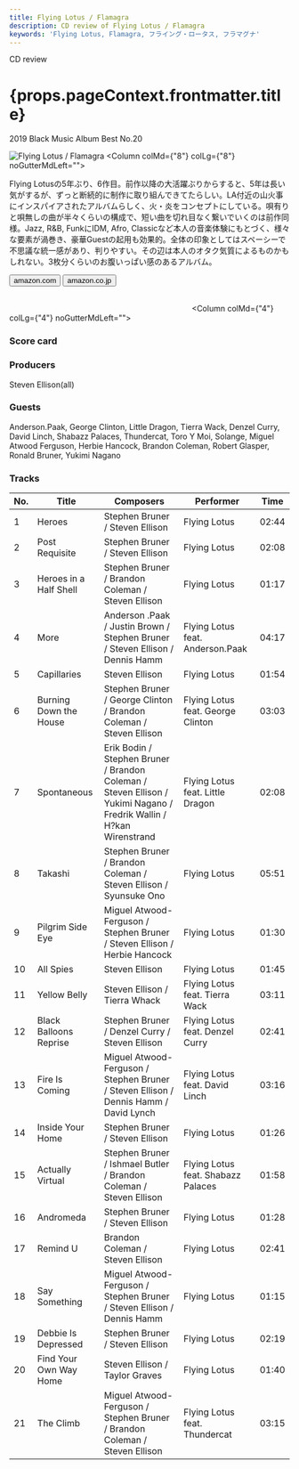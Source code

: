 ```yaml
---
title: Flying Lotus / Flamagra
description: CD review of Flying Lotus / Flamagra
keywords: 'Flying Lotus, Flamagra, フライング・ロータス, フラマグナ'
---
```




<p className="largeP">CD review</p>
<h1 className="h1--no--margin">{props.pageContext.frontmatter.title}</h1>
<p className="largeP"><Link to="/best50/2019/">2019 Black Music Album Best No.20</Link></p>

<Row  className="image-card-group">
	<Column colMd={"4"} colLg={"4"} noGutterMdLeft="">
       <ImageCard>

![Flying Lotus / Flamagra](../../images/cd/flyinglotus3L.png) 
</ImageCard>
	</Column>
	<Column colMd={"8"} colLg={"8"} noGutterMdLeft="">
	<p>
	Flying Lotusの5年ぶり、6作目。前作以降の大活躍ぶりからすると、5年は長い気がするが、ずっと断続的に制作に取り組んできてたらしい。LA付近の山火事にインスパイアされたアルバムらしく、火・炎をコンセプトにしている。唄有りと唄無しの曲が半々くらいの構成で、短い曲を切れ目なく繋いでいくのは前作同様。Jazz, R&B, FunkにIDM, Afro, Classicなど本人の音楽体験にもとづく、様々な要素が渦巻き、豪華Guestの起用も効果的。全体の印象としてはスペーシーで不思議な統一感があり、判りやすい。その辺は本人のオタク気質によるものかもしれない。3枚分くらいのお腹いっぱい感のあるアルバム。
	</p>
	<div>
	  <Button href="https://amzn.to/3eN6JIs" kind="primary" size="small" renderIcon={ArrowUpRight24}>
      amazon.com
      </Button>
      <Button href="https://amzn.to/307SmdN" kind="secondary" size="small" renderIcon={ArrowUpRight24}>
      amazon.co.jp
      </Button>
	</div>
	<a style="display:inline-block;overflow:hidden;background:url(https://linkmaker.itunes.apple.com/ja-jp/lockup.svg?releaseDate=2019-05-24&kind=album&bubble=apple_music&style=mono-black) no-repeat;width:180px;height:45px;" href="https://geo.music.apple.com/jp/album/flamagra/1459368976?mt=1&app=music&ls=1&at=11lcug"></a>
	<a style="display:inline-block;overflow:hidden;background:url(https://linkmaker.itunes.apple.com/ja-jp/badge-lrg.svg?releaseDate=2019-05-24T00:00:00Z&kind=album&bubble=itunes_music) no-repeat;width:140px;height:45px;" href="https://geo.music.apple.com/jp/album/flamagra/1459368976?app=itunes&at=11lcug"></a>
	</Column>
</Row>
<Row >
	<Column colMd={"4"} colLg={"4"} noGutterMdLeft="">
<div>
  <h3>Score card</h3>
  <SliderJS1 value="4" />
  <SliderJS2 value="1" />
  <SliderJS3 value="1" />
  <SliderJS4 value="9" />
</div>
</Column>
<Column colMd={"8"} colLg={"8"} noGutterMdLeft="">
<div>
<h3>Producers</h3>
<p>
Steven Ellison(all)
</p>
<h3>Guests</h3>
<p>
Anderson.Paak, George Clinton, Little Dragon, Tierra Wack, Denzel Curry, David Linch, Shabazz Palaces, Thundercat, Toro Y Moi, Solange, Miguel Atwood Ferguson, Herbie Hancock, Brandon Coleman, Robert Glasper, Ronald Bruner, Yukimi Nagano</p>
</div>
</Column>
</Row>

<h3>Tracks</h3>

| No. |	 Title                 |	 Composers                                                                                                       |	 Performer                        |	 Time|
| --- |	---------------------- | ------------------------------------------------------------------------------------------------------------------- | ---------------------------------- |	----- |
| 1	  |	Heroes                 | Stephen Bruner / Steven Ellison                                                                                     | Flying Lotus                       |	02:44 |
| 2	  |	Post Requisite         | Stephen Bruner / Steven Ellison                                                                                     | Flying Lotus                       |	02:08 |
| 3	  |	Heroes in a Half Shell | Stephen Bruner / Brandon Coleman / Steven Ellison                                                                   | Flying Lotus                       |	01:17 |
| 4	  |	More                   | Anderson .Paak / Justin Brown / Stephen Bruner / Steven Ellison / Dennis Hamm                                       | Flying Lotus feat. Anderson.Paak   |	04:17 |
| 5	  |	Capillaries            | Steven Ellison                                                                                                      | Flying Lotus                       |	01:54 |
| 6	  |	Burning Down the House | Stephen Bruner / George Clinton / Brandon Coleman / Steven Ellison                                                  | Flying Lotus feat. George Clinton  |	03:03 |
| 7	  |	Spontaneous            | Erik Bodin / Stephen Bruner / Brandon Coleman / Steven Ellison / Yukimi Nagano / Fredrik Wallin / H?kan Wirenstrand | Flying Lotus feat. Little Dragon   |	02:08 |
| 8	  |	Takashi                | Stephen Bruner / Brandon Coleman / Steven Ellison / Syunsuke Ono                                                    | Flying Lotus                       |	05:51 |
| 9	  |	Pilgrim Side Eye       | Miguel Atwood-Ferguson / Stephen Bruner / Steven Ellison / Herbie Hancock                                           | Flying Lotus                       |	01:30 |
| 10  |	All Spies              | Steven Ellison                                                                                                      | Flying Lotus                       |	01:45 |
| 11  |	Yellow Belly           | Steven Ellison / Tierra Whack                                                                                       | Flying Lotus feat. Tierra Wack     |	03:11 |
| 12  |	Black Balloons Reprise | Stephen Bruner / Denzel Curry / Steven Ellison                                                                      | Flying Lotus feat. Denzel Curry    |	02:41 |
| 13  |	Fire Is Coming         | Miguel Atwood-Ferguson / Stephen Bruner / Steven Ellison / Dennis Hamm / David Lynch                                | Flying Lotus feat. David Linch     |	03:16 |
| 14  |	Inside Your Home       | Stephen Bruner / Steven Ellison                                                                                     | Flying Lotus                       |	01:26 |
| 15  |	Actually Virtual       | Stephen Bruner / Ishmael Butler / Brandon Coleman / Steven Ellison                                                  | Flying Lotus feat. Shabazz Palaces |	01:58 |
| 16  |	Andromeda              | Stephen Bruner / Steven Ellison                                                                                     | Flying Lotus                       |	01:28 |
| 17  |	Remind U               | Brandon Coleman / Steven Ellison                                                                                    | Flying Lotus                       |	02:41 |
| 18  |	Say Something          | Miguel Atwood-Ferguson / Stephen Bruner / Steven Ellison / Dennis Hamm                                              | Flying Lotus                       |	01:15 |
| 19  |	Debbie Is Depressed    | Stephen Bruner / Steven Ellison                                                                                     | Flying Lotus                       |	02:19 |
| 20  |	Find Your Own Way Home | Steven Ellison / Taylor Graves                                                                                      | Flying Lotus                       |	01:40 |
| 21  |	The Climb              | Miguel Atwood-Ferguson / Stephen Bruner / Brandon Coleman / Steven Ellison                                          | Flying Lotus feat. Thundercat      |	03:15 | 
